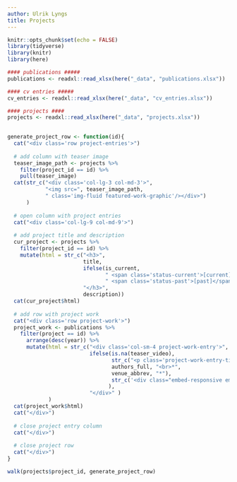 ```yaml
---
author: Ulrik Lyngs
title: Projects
---
```


```r
knitr::opts_chunk$set(echo = FALSE)
library(tidyverse)
library(knitr)
library(here)

#### publications #####
publications <- readxl::read_xlsx(here("_data", "publications.xlsx"))

#### cv entries #####
cv_entries <- readxl::read_xlsx(here("_data", "cv_entries.xlsx"))

#### projects ####
projects <- readxl::read_xlsx(here("_data", "projects.xlsx"))
 
```


```r
generate_project_row <- function(id){
  cat("<div class='row project-entries'>")
  
  # add column with teaser image
  teaser_image_path <- projects %>% 
    filter(project_id == id) %>% 
    pull(teaser_image)
  cat(str_c("<div class='col-lg-3 col-md-3'>", 
            "<img src=", teaser_image_path,
            " class='img-fluid featured-work-graphic'/></div>")
      )
   
  # open column with project entries
  cat("<div class='col-lg-9 col-md-9'>") 
  
  # add project title and description
  cur_project <- projects %>% 
    filter(project_id == id) %>% 
    mutate(html = str_c("<h3>", 
                        title, 
                        ifelse(is_current, 
                               " <span class='status-current'>[current]</span>",
                               " <span class='status-past'>[past]</span>"),
                        "</h3>", 
                        description))
  cat(cur_project$html)
  
  # add row with project work
  cat("<div class='row project-work'>")
  project_work <- publications %>% 
    filter(project == id) %>% 
      arrange(desc(year)) %>% 
      mutate(html = str_c("<div class='col-sm-4 project-work-entry'>",
                          ifelse(is.na(teaser_video),
                                 str_c("<p class='project-work-entry-title'>[**", title, "**](", pdf, ")<br>",
                                 authors_full, "<br>*", 
                                 venue_abbrev, "*"),
                                 str_c('<div class="embed-responsive embed-responsive-16by9"><iframe class="embed-responsive-item featured-work-graphic" src="', teaser_video, '" allowfullscreen></iframe></div>')
                                ),
                          "</div>" )
             )
  cat(project_work$html)
  cat("</div>")
  
  # close project entry column
  cat("</div>") 
  
  # close project row
  cat("</div>")
}

walk(projects$project_id, generate_project_row)

```


